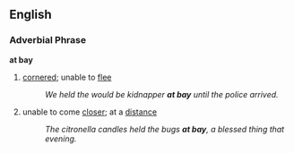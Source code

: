 ==English==
=== Adverbial Phrase ===
'''at bay'''
# {{idiom}} [[cornered]]; unable to [[flee]]
#: ''We held the would be kidnapper '''at bay''' until the police arrived.''
# {{idiom}} unable to come [[closer]]; at a [[distance]]
#: ''The citronella candles held the bugs '''at bay''', a blessed thing that evening.''